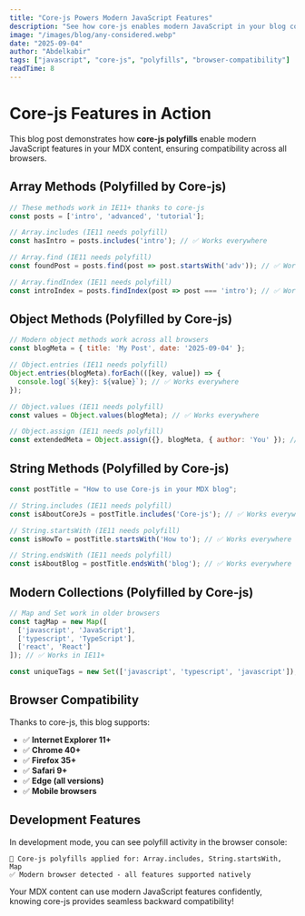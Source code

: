 ```yaml
---
title: "Core-js Powers Modern JavaScript Features"
description: "See how core-js enables modern JavaScript in your blog content, even on older browsers"
image: "/images/blog/any-considered.webp"
date: "2025-09-04"
author: "Abdelkabir"
tags: ["javascript", "core-js", "polyfills", "browser-compatibility"]
readTime: 8
---
```


# Core-js Features in Action

This blog post demonstrates how **core-js polyfills** enable modern JavaScript features in your MDX content, ensuring compatibility across all browsers.

## Array Methods (Polyfilled by Core-js)

```javascript
// These methods work in IE11+ thanks to core-js
const posts = ['intro', 'advanced', 'tutorial'];

// Array.includes (IE11 needs polyfill)
const hasIntro = posts.includes('intro'); // ✅ Works everywhere

// Array.find (IE11 needs polyfill)
const foundPost = posts.find(post => post.startsWith('adv')); // ✅ Works everywhere

// Array.findIndex (IE11 needs polyfill)
const introIndex = posts.findIndex(post => post === 'intro'); // ✅ Works everywhere
```

## Object Methods (Polyfilled by Core-js)

```javascript
// Modern object methods work across all browsers
const blogMeta = { title: 'My Post', date: '2025-09-04' };

// Object.entries (IE11 needs polyfill)
Object.entries(blogMeta).forEach(([key, value]) => {
  console.log(`${key}: ${value}`); // ✅ Works everywhere
});

// Object.values (IE11 needs polyfill)
const values = Object.values(blogMeta); // ✅ Works everywhere

// Object.assign (IE11 needs polyfill)
const extendedMeta = Object.assign({}, blogMeta, { author: 'You' }); // ✅ Works everywhere
```

## String Methods (Polyfilled by Core-js)

```javascript
const postTitle = "How to use Core-js in your MDX blog";

// String.includes (IE11 needs polyfill)
const isAboutCoreJs = postTitle.includes('Core-js'); // ✅ Works everywhere

// String.startsWith (IE11 needs polyfill)
const isHowTo = postTitle.startsWith('How to'); // ✅ Works everywhere

// String.endsWith (IE11 needs polyfill)
const isAboutBlog = postTitle.endsWith('blog'); // ✅ Works everywhere
```

## Modern Collections (Polyfilled by Core-js)

```javascript
// Map and Set work in older browsers
const tagMap = new Map([
  ['javascript', 'JavaScript'],
  ['typescript', 'TypeScript'],
  ['react', 'React']
]); // ✅ Works in IE11+

const uniqueTags = new Set(['javascript', 'typescript', 'javascript']); // ✅ Works in IE11+
```

## Browser Compatibility

Thanks to core-js, this blog supports:

- ✅ **Internet Explorer 11+**
- ✅ **Chrome 40+**
- ✅ **Firefox 35+**
- ✅ **Safari 9+**
- ✅ **Edge (all versions)**
- ✅ **Mobile browsers**

## Development Features

In development mode, you can see polyfill activity in the browser console:

```
🔧 Core-js polyfills applied for: Array.includes, String.startsWith, Map
✅ Modern browser detected - all features supported natively
```

Your MDX content can use modern JavaScript features confidently, knowing core-js provides seamless backward compatibility!
